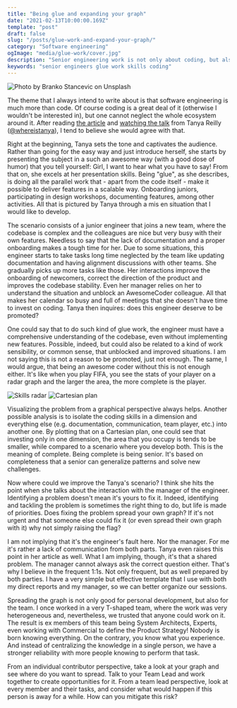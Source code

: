 ```yaml
---
title: "Being glue and expanding your graph"
date: "2021-02-13T10:00:00.169Z"
template: "post"
draft: false
slug: "/posts/glue-work-and-expand-your-graph/"
category: "Software engineering"
ogImage: "media/glue-work/cover.jpg"
description: "Senior engineering work is not only about coding, but also about all the other tasks around. However, make sure you do spare time to code as well"
keywords: "senior engineers glue work skills coding"
---
```


![Photo by Branko Stancevic on Unsplash](/media/glue-work/cover.jpg)

The theme that I always intend to write about is that software engineering is much more than code. Of course coding is a great deal of it (otherwise I wouldn't be interested in), but one cannot neglect the whole ecosystem around it. After reading [the article](https://noidea.dog/glue) and [watching the talk](https://www.youtube.com/watch?v=KClAPipnKqw) from Tanya Reilly ([@whereistanya](https://twitter.com/whereistanya)), I tend to believe she would agree with that. 

Right at the beginning, Tanya sets the tone and captivates the audience. Rather than going for the easy way and just introduce herself, she starts by presenting the subject in a such an awesome way (with a good dose of humor) that you tell yourself: Girl, I want to hear what you have to say! From that on, she excels at her presentation skills. 
Being "glue", as she describes, is doing all the parallel work that - apart from the code itself - make it possible to deliver features in a scalable way. Onboarding juniors, participating in design workshops, documenting features, among other activities. All that is pictured by Tanya through a mis en situation that I would like to develop. 

The scenario consists of a junior engineer that  joins a new team, where the codebase is complex and the colleagues are nice but very busy with their own features. Needless to say that the lack of documentation and a proper onboarding makes a tough time for her. Due to some situations, this engineer starts to take tasks long time neglected by the team like updating documentation and having alignment discussions with other teams. She gradually picks up more tasks like those. Her interactions improve the onboarding of newcomers, correct the direction of the product and improves the codebase stability. 
Even her manager relies on her to understand the situation and unblock an AwesomeCoder colleague. All that makes her calendar so busy and full of meetings that she doesn't have time to invest on coding. Tanya then inquires: does this engineer deserve to be promoted? 

One could say that to do such kind of glue work, the engineer must have a comprehensive understanding of the codebase, even without implementing new features. Possible, indeed, but could also be related to a kind of work sensibility, or common sense, that unblocked and improved situations. I am not saying this is not a reason to be promoted, just not enough. The same, I would argue, that being an awesome coder without this is not enough either. It's like when you play FIFA, you see the stats of your player on a radar graph and the larger the area, the more complete is the player.

![Skills radar](/media/glue-work/radar-chart.png)
![Cartesian plan](/media/glue-work/cartesian-chart.png)

Visualizing the problem from a graphical perspective always helps. Another possible analysis is to isolate the coding skills in a dimension and  everything else (e.g. documentation, communication, team player, etc.) into another one. By plotting that on a Cartesian plan, one could see that investing only in one dimension, the area that you occupy is tends to be smaller, while compared to a scenario where you develop both. This is the meaning of complete. Being complete is being senior. It's based on completeness that a senior can generalize patterns and solve new challenges. 

Now where could we improve the Tanya's scenario? I think she hits the point when she talks about the interaction with the manager of the engineer. Identifying a problem doesn't mean it's yours to fix it. Indeed, identifying and tackling the problem is sometimes the right thing to do, but life is made of priorities. Does fixing the problem spread your own graph? If it's not urgent and that someone else could fix it (or even spread their own graph with it) why not simply raising the flag? 

I am not implying that it's the engineer's fault here. Nor the manager. For me it's rather a lack of communication from both parts. Tanya even raises this point in her article as well. What I am implying, though, it's that a shared problem. The manager cannot always ask the correct question either. That's why I believe in the frequent 1:1s. Not only frequent, but as well prepared by both parties. I have a very simple but effective template that I use with both my direct reports and my manager, so we can better organize our sessions. 

Spreading the graph is not only good for personal development, but also for the team. I once worked in a very T-shaped team, where the work was very heterogeneous and, nevertheless, we trusted that anyone could work on it. The result is ex members of this team being System Architects, Experts, even working with Commercial to define the Product Strategy! Nobody is born knowing everything. On the contrary, you know what you experience. And instead of centralizing the knowledge in a single person, we have a stronger reliability with more people knowing to perform that task. 

From an individual contributor perspective, take a look at your graph and see where do you want to spread. Talk to your Team Lead and work together to create opportunities for it. From a team lead perspective, look at every member and their tasks, and consider what would happen if this person is away for a while. How can you mitigate this risk?